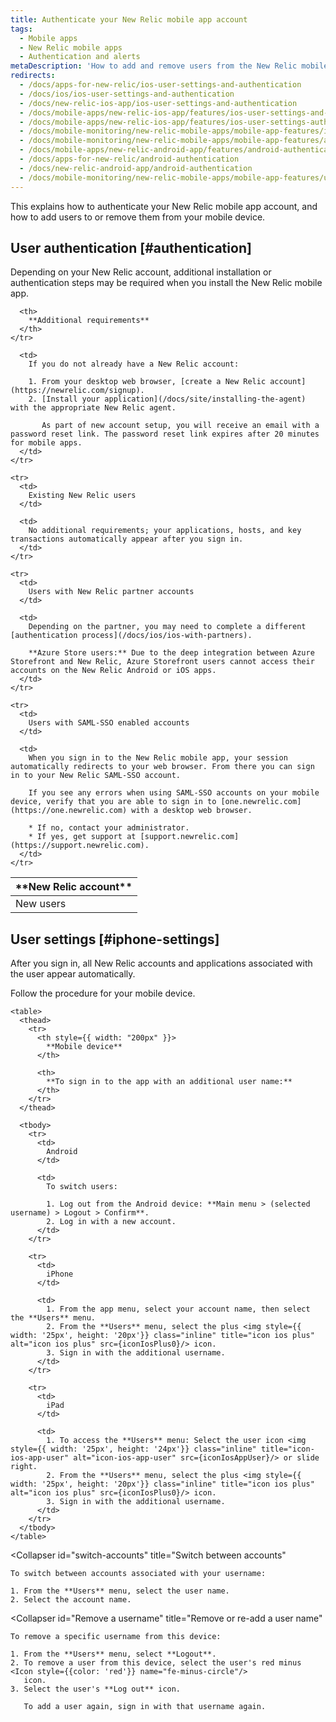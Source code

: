 ```yaml
---
title: Authenticate your New Relic mobile app account
tags:
  - Mobile apps
  - New Relic mobile apps
  - Authentication and alerts
metaDescription: 'How to add and remove users from the New Relic mobile app, and what they need to do to authenticate.'
redirects:
  - /docs/apps-for-new-relic/ios-user-settings-and-authentication
  - /docs/ios/ios-user-settings-and-authentication
  - /docs/new-relic-ios-app/ios-user-settings-and-authentication
  - /docs/mobile-apps/new-relic-ios-app/features/ios-user-settings-and-authentication
  - /docs/mobile-apps/new-relic-ios-app/features/ios-user-settings-authentication
  - /docs/mobile-monitoring/new-relic-mobile-apps/mobile-app-features/ios-user-settings-authentication
  - /docs/mobile-monitoring/new-relic-mobile-apps/mobile-app-features/android-authentication
  - /docs/mobile-apps/new-relic-android-app/features/android-authentication
  - /docs/apps-for-new-relic/android-authentication
  - /docs/new-relic-android-app/android-authentication
  - /docs/mobile-monitoring/new-relic-mobile-apps/mobile-app-features/user-settings-authentication
---
```




This explains how to authenticate your New Relic mobile app account, and how to add users to or remove them from your mobile device.

## User authentication [#authentication]

Depending on your New Relic account, additional installation or authentication steps may be required when you install the New Relic mobile app.

<table>
  <thead>
    <tr>
      <th width={200}>
        **New Relic account**
      </th>

      <th>
        **Additional requirements**
      </th>
    </tr>
  </thead>

  <tbody>
    <tr>
      <td>
        New users
      </td>

      <td>
        If you do not already have a New Relic account:

        1. From your desktop web browser, [create a New Relic account](https://newrelic.com/signup).
        2. [Install your application](/docs/site/installing-the-agent) with the appropriate New Relic agent.

           As part of new account setup, you will receive an email with a password reset link. The password reset link expires after 20 minutes for mobile apps.
      </td>
    </tr>

    <tr>
      <td>
        Existing New Relic users
      </td>

      <td>
        No additional requirements; your applications, hosts, and key transactions automatically appear after you sign in.
      </td>
    </tr>

    <tr>
      <td>
        Users with New Relic partner accounts
      </td>

      <td>
        Depending on the partner, you may need to complete a different [authentication process](/docs/ios/ios-with-partners).

        **Azure Store users:** Due to the deep integration between Azure Storefront and New Relic, Azure Storefront users cannot access their accounts on the New Relic Android or iOS apps.
      </td>
    </tr>

    <tr>
      <td>
        Users with SAML-SSO enabled accounts
      </td>

      <td>
        When you sign in to the New Relic mobile app, your session automatically redirects to your web browser. From there you can sign in to your New Relic SAML-SSO account.

        If you see any errors when using SAML-SSO accounts on your mobile device, verify that you are able to sign in to [one.newrelic.com](https://one.newrelic.com) with a desktop web browser.

        * If no, contact your administrator.
        * If yes, get support at [support.newrelic.com](https://support.newrelic.com).
      </td>
    </tr>
  </tbody>
</table>

## User settings [#iphone-settings]

After you sign in, all New Relic accounts and applications associated with the user appear automatically.

<CollapserGroup>
  <Collapser
    id="additional-username"
    title="Sign in with additional username"
  >
    Follow the procedure for your mobile device.

    <table>
      <thead>
        <tr>
          <th style={{ width: "200px" }}>
            **Mobile device**
          </th>

          <th>
            **To sign in to the app with an additional user name:**
          </th>
        </tr>
      </thead>

      <tbody>
        <tr>
          <td>
            Android
          </td>

          <td>
            To switch users:

            1. Log out from the Android device: **Main menu > (selected username) > Logout > Confirm**.
            2. Log in with a new account.
          </td>
        </tr>

        <tr>
          <td>
            iPhone
          </td>

          <td>
            1. From the app menu, select your account name, then select the **Users** menu.
            2. From the **Users** menu, select the plus <img style={{ width: '25px', height: '20px'}} class="inline" title="icon ios plus" alt="icon ios plus" src={iconIosPlus0}/> icon.
            3. Sign in with the additional username.
          </td>
        </tr>

        <tr>
          <td>
            iPad
          </td>

          <td>
            1. To access the **Users** menu: Select the user icon <img style={{ width: '25px', height: '24px'}} class="inline" title="icon-ios-app-user" alt="icon-ios-app-user" src={iconIosAppUser}/> or slide right.
            2. From the **Users** menu, select the plus <img style={{ width: '25px', height: '20px'}} class="inline" title="icon ios plus" alt="icon ios plus" src={iconIosPlus0}/> icon.
            3. Sign in with the additional username.
          </td>
        </tr>
      </tbody>
    </table>
  </Collapser>

  <Collapser
    id="switch-accounts"
    title="Switch between accounts"
  >
    To switch between accounts associated with your username:

    1. From the **Users** menu, select the user name.
    2. Select the account name.
  </Collapser>

  <Collapser
    id="Remove a username"
    title="Remove or re-add a user name"
  >
    To remove a specific username from this device:

    1. From the **Users** menu, select **Logout**.
    2. To remove a user from this device, select the user's red minus <Icon style={{color: 'red'}} name="fe-minus-circle"/>
       icon.
    3. Select the user's **Log out** icon.

       To add a user again, sign in with that username again.
  </Collapser>
</CollapserGroup>
